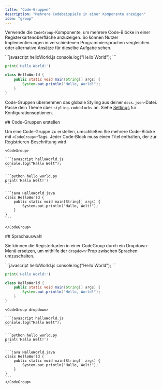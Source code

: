 ```yaml
---
title: "Code-Gruppen"
description: "Mehrere Codebeispiele in einer Komponente anzeigen"
icon: "group"
---
```


Verwende die `CodeGroup`-Komponente, um mehrere Code-Blöcke in einer Registerkartenoberfläche anzuzeigen. So können Nutzer Implementierungen in verschiedenen Programmiersprachen vergleichen oder alternative Ansätze für dieselbe Aufgabe sehen.

<CodeGroup>
  ```javascript helloWorld.js
  console.log("Hello World");
  ```

  ```python hello_world.py
  print('Hello World!')
  ```

  ```java HelloWorld.java
  class HelloWorld {
      public static void main(String[] args) {
          System.out.println("Hello, World!");
      }
  }
  ```
</CodeGroup>

Code-Gruppen übernehmen das globale Styling aus deiner `docs.json`-Datei. Passe dein Theme über `styling.codeblocks` an. Siehe [Settings](/de/settings#styling) für Konfigurationsoptionen.

<div id="creating-code-groups">
  ## Code-Gruppen erstellen
</div>

Um eine Code-Gruppe zu erstellen, umschließen Sie mehrere Code-Blöcke mit `<CodeGroup>`-Tags. Jeder Code-Block muss einen Titel enthalten, der zur Registrieren-Beschriftung wird.

````mdx
<CodeGroup>

```javascript helloWorld.js
console.log("Hallo Welt");
```

```python hello_world.py
print('Hallo Welt!')
```

```java HelloWorld.java
class HelloWorld {
    public static void main(String[] args) {
        System.out.println("Hallo, Welt!");
    }
}
```

</CodeGroup>
````

<div id="language-dropdown">
  ## Sprachauswahl
</div>

Sie können die Registerkarten in einer CodeGroup durch ein Dropdown-Menü ersetzen, um mithilfe der `dropdown`-Prop zwischen Sprachen umzuschalten.

<CodeGroup dropdown>
  ```javascript helloWorld.js
  console.log("Hello World");
  ```

  ```python hello_world.py
  print('Hello World!')
  ```

  ```java HelloWorld.java
  class HelloWorld {
      public static void main(String[] args) {
          System.out.println("Hello, World!");
      }
  }
  ```
</CodeGroup>

````mdx highlight=1
<CodeGroup dropdown>

```javascript helloWorld.js
console.log("Hallo Welt");
```

```python hello_world.py
print('Hallo Welt!')
```

```java HelloWorld.java
class HelloWorld {
    public static void main(String[] args) {
        System.out.println("Hallo, Welt!");
    }
}
```
</CodeGroup>
````

